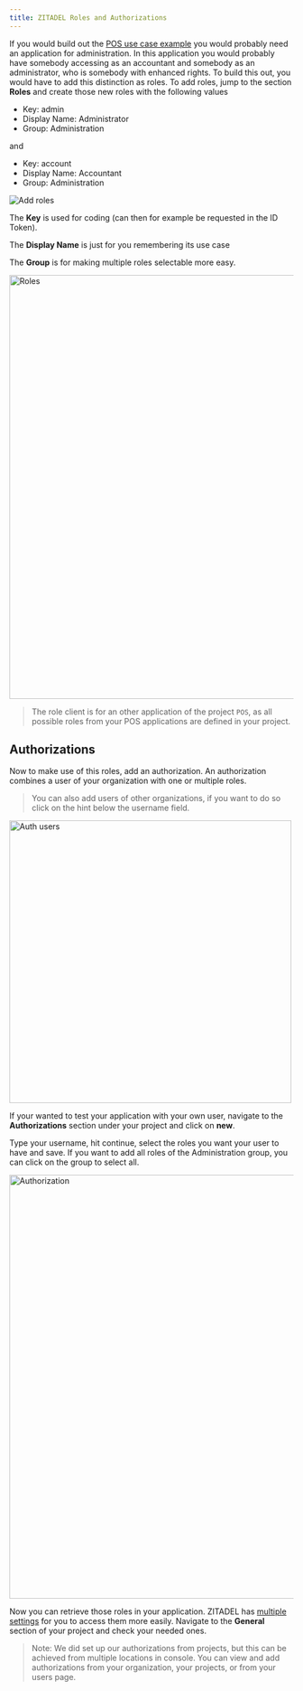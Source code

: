 ```yaml
---
title: ZITADEL Roles and Authorizations
---
```


If you would build out the [POS use case example](./projects#example) you would probably need an application for administration.
In this application you would probably have somebody accessing as an accountant and somebody as an administrator, who is somebody with enhanced rights.
To build this out, you would have to add this distinction as roles.
To add roles, jump to the section **Roles** and create those new roles with the following values

- Key: admin
- Display Name: Administrator
- Group: Administration

and

- Key: account
- Display Name: Accountant
- Group: Administration

<img src="/docs/img/guides/console/addrole.png" alt="Add roles" />

The **Key** is used for coding (can then for example be requested in the ID Token).

The **Display Name** is just for you remembering its use case

The **Group** is for making multiple roles selectable more easy.

<img src="/docs/img/guides/console/roles.png" width="750px" alt="Roles" />

> The role client is for an other application of the project `POS`, as all possible roles from your POS applications are defined in your project.

## Authorizations

Now to make use of this roles, add an authorization.
An authorization combines a user of your organization with one or multiple roles.

> You can also add users of other organizations, if you want to do so click on the hint below the username field.

<img src="/docs/img/guides/console/authusers.png" width="500px" alt="Auth users" />

If your wanted to test your application with your own user, navigate to the **Authorizations** section under your project and click on **new**.

Type your username, hit continue, select the roles you want your user to have and save. If you want to add all roles of the Administration group, you can click on the group to select all.

<img
  src="/docs/img/guides/console/authorization.png"
  width="750px"
  alt="Authorization"
/>

Now you can retrieve those roles in your application. ZITADEL has [multiple settings](./projects#project-settings) for you to access them more easily. Navigate to the **General** section of your project and check your needed ones.

> Note: We did set up our authorizations from projects, but this can be achieved from multiple locations in console. You can view and add authorizations from your organization, your projects, or from your users page.
